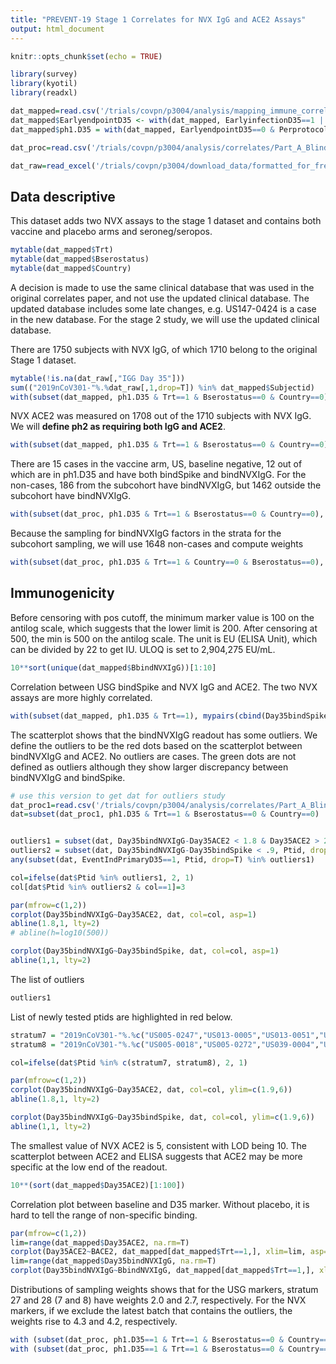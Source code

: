 ```yaml
---
title: "PREVENT-19 Stage 1 Correlates for NVX IgG and ACE2 Assays"
output: html_document
---
```


```r
knitr::opts_chunk$set(echo = TRUE)

library(survey)
library(kyotil)
library(readxl)

dat_mapped=read.csv('/trials/covpn/p3004/analysis/mapping_immune_correlates/stage1/adata/COVID_Novavax_realdata_20240318.csv')
dat_mapped$EarlyendpointD35 <- with(dat_mapped, EarlyinfectionD35==1 | (EventIndPrimaryD1==1 & EventTimePrimaryD1 < NumberdaysD1toD35 + 7),1,0)
dat_mapped$ph1.D35 = with(dat_mapped, EarlyendpointD35==0 & Perprotocol==1 & EventTimePrimaryD35 >= 7)

dat_proc=read.csv('/trials/covpn/p3004/analysis/correlates/Part_A_Blinded_Phase_Data/adata/prevent19_data_processed_20240320.csv')

dat_raw=read_excel('/trials/covpn/p3004/download_data/formatted_for_fred_hutch.xlsx')
```


## Data descriptive

This dataset adds two NVX assays to the stage 1 dataset and contains both vaccine and placebo arms and seroneg/seropos.
```r
mytable(dat_mapped$Trt)
mytable(dat_mapped$Bserostatus)
mytable(dat_mapped$Country)
```

A decision is made to use the same clinical database that was used in the original correlates paper, and not use the updated clinical database. The updated database includes some late changes, e.g. US147-0424 is a case in the new database. For the stage 2 study, we will use the updated clinical database. 

There are 1750 subjects with NVX IgG, of which 1710 belong to the original Stage 1 dataset. 
```r
mytable(!is.na(dat_raw[,"IGG Day 35"]))
sum(("2019nCoV301-"%.%dat_raw[,1,drop=T]) %in% dat_mapped$Subjectid)
with(subset(dat_mapped, ph1.D35 & Trt==1 & Bserostatus==0 & Country==0), mytable(!is.na(Day35ACE2), !is.na(Day35bindNVXIgG), EventIndPrimaryD1))
```

NVX ACE2 was measured on 1708 out of the 1710 subjects with NVX IgG. We will **define ph2 as requiring both IgG and ACE2**.
```r
with(subset(dat_mapped, ph1.D35 & Trt==1 & Bserostatus==0 & Country==0), mytable(!is.na(Day35ACE2), !is.na(Day35bindNVXIgG), EventIndPrimaryD1))
```

There are 15 cases in the vaccine arm, US, baseline negative, 12 out of which are in ph1.D35 and have both bindSpike and bindNVXIgG. For the non-cases, 186 from the subcohort have bindNVXIgG, but 1462 outside the subcohort have bindNVXIgG. 
```r
with(subset(dat_proc, ph1.D35 & Trt==1 & Bserostatus==0 & Country==0), mytable(!is.na(Day35bindSpike), !is.na(Day35ACE2), EventIndPrimaryD1))
```
Because the sampling for bindNVXIgG factors in the strata for the subcohort sampling, we will use 1648 non-cases and compute weights 
```r
with(subset(dat_proc, ph1.D35 & Trt==1 & Country==0 & Bserostatus==0), mytable(ph2.D35NVX, Wstratum))
```


## Immunogenicity

Before censoring with pos cutoff, the minimum marker value is 100 on the antilog scale, which suggests that the lower limit is 200. After censoring at 500, the min is 500 on the antilog scale. The unit is EU (ELISA Unit), which can be divided by 22 to get IU. ULOQ is set to 2,904,275 EU/mL.
```r
10**sort(unique(dat_mapped$BbindNVXIgG))[1:10]
```



Correlation between USG bindSpike and NVX IgG and ACE2. The two NVX assays are more highly correlated. 
```r
with(subset(dat_mapped, ph1.D35 & Trt==1), mypairs(cbind(Day35bindSpike, Day35bindNVXIgG, Day35ACE2)))
```

The scatterplot shows that the bindNVXIgG readout has some outliers. We define the outliers to be the red dots based on the scatterplot between bindNVXIgG and ACE2. No outliers are cases. The green dots are not defined as outliers although they show larger discrepancy between bindNVXIgG and bindSpike.

```r
# use this version to get dat for outliers study
dat_proc1=read.csv('/trials/covpn/p3004/analysis/correlates/Part_A_Blinded_Phase_Data/adata/prevent19_data_processed_20240313.csv')
dat=subset(dat_proc1, ph1.D35 & Trt==1 & Bserostatus==0 & Country==0) 


outliers1 = subset(dat, Day35bindNVXIgG-Day35ACE2 < 1.8 & Day35ACE2 > 2 & Day35bindNVXIgG > 3, Ptid, drop=T)
outliers2 = subset(dat, Day35bindNVXIgG-Day35bindSpike < .9, Ptid, drop=T)
any(subset(dat, EventIndPrimaryD35==1, Ptid, drop=T) %in% outliers1)

col=ifelse(dat$Ptid %in% outliers1, 2, 1)
col[dat$Ptid %in% outliers2 & col==1]=3

par(mfrow=c(1,2))
corplot(Day35bindNVXIgG~Day35ACE2, dat, col=col, asp=1)
abline(1.8,1, lty=2)
# abline(h=log10(500))

corplot(Day35bindNVXIgG~Day35bindSpike, dat, col=col, asp=1)
abline(1,1, lty=2)

```

The list of outliers
```r
outliers1
```

List of newly tested ptids are highlighted in red below.
```r
stratum7 = "2019nCoV301-"%.%c("US005-0247","US013-0005","US013-0051","US018-0022","US027-0191","US039-0294","US039-0381","US049-0037","US081-0007","US081-0050","US097-0030","US097-0034","US097-0042","US097-0127","US098-0067","US098-0084","US106-0027","US134-0011","US135-0068","US135-0229","US139-0041","US142-0036","US143-0039","US143-0081","US143-0102","US143-0513","US143-0518","US143-0585","US144-0051","US147-0145","US147-0163","US147-0275","US147-0344","US152-0176","US152-0337","US154-0100","US154-0209","US156-0093","US157-0048","US160-0192","US160-0239","US160-0275","US160-0382","US160-0392","US160-0436","US160-0525","US161-0306","US162-0187","US170-0064","US176-0014","US178-0161","US179-0057","US179-0332","US179-0382","US180-0004","US180-0227","US187-0007","US189-0040","US191-0162","US191-0301","US191-0334","US191-0366","US194-0284","US195-0053","US196-0057","US203-0065","US204-0100","US204-0127","US206-0203","US206-0260","US207-0292","US208-0029","US213-0007","US213-0080","US215-0003","US215-0081","US215-0142","US215-0160","US215-0175","US217-0160","US219-0056","US225-0013","US228-0018","US228-0113","US228-0182","US228-0183","US230-0014","US230-0046","US230-0054","US232-0001","US232-0004","US235-0031","US235-0062","US236-0062","US239-0036","US239-0177","US239-0316","US242-0004","US243-0020","US249-0089")
stratum8 = "2019nCoV301-"%.%c("US005-0018","US005-0272","US039-0004","US039-0081","US047-0105","US049-0219","US060-0015","US060-0138","US081-0042","US097-0009","US097-0021","US097-0031","US097-0040","US104-0092","US134-0084","US135-0010","US135-0158","US142-0018","US142-0021","US142-0041","US142-0060","US142-0064","US142-0117","US143-0233","US146-0107","US147-0266","US152-0183","US154-0020","US154-0123","US154-0222","US156-0002","US156-0013","US156-0145","US157-0045","US160-0037","US160-0085","US160-0477","US160-0506","US160-0555","US161-0272","US162-0247","US163-0039","US163-0041","US164-0113","US166-0010","US168-0348","US172-0008","US172-0031","US176-0006","US176-0027","US176-0028","US176-0034","US178-0252","US179-0068","US188-0053","US191-0048","US191-0099","US191-0144","US191-0246","US194-0170","US194-0219","US196-0378","US203-0016","US203-0039","US204-0027","US204-0103","US204-0138","US205-0131","US205-0145","US206-0286","US208-0247","US211-0005","US211-0008","US211-0063","US215-0026","US215-0027","US215-0109","US215-0112","US215-0218","US217-0074","US217-0143","US217-0266","US218-0017","US219-0060","US225-0030","US231-0148","US232-0026","US232-0208","US232-0245","US232-0305","US239-0078","US239-0242","US239-0251","US239-0309","US240-0061","US242-0027","US242-0040","US244-0039","US245-0078","US245-0116")

col=ifelse(dat$Ptid %in% c(stratum7, stratum8), 2, 1)

par(mfrow=c(1,2))
corplot(Day35bindNVXIgG~Day35ACE2, dat, col=col, ylim=c(1.9,6))
abline(1.8,1, lty=2)

corplot(Day35bindNVXIgG~Day35bindSpike, dat, col=col, ylim=c(1.9,6))
abline(1,1, lty=2)

```

The smallest value of NVX ACE2 is 5, consistent with LOD being 10. The scatterplot between ACE2 and ELISA suggests that ACE2 may be more specific at the low end of the readout.
```r
10**(sort(dat_mapped$Day35ACE2)[1:100])
```

Correlation plot between baseline and D35 marker. Without placebo, it is hard to tell the range of non-specific binding. 
```r
par(mfrow=c(1,2))
lim=range(dat_mapped$Day35ACE2, na.rm=T)
corplot(Day35ACE2~BACE2, dat_mapped[dat_mapped$Trt==1,], xlim=lim, asp=1, main="ACE2, Vacc")
lim=range(dat_mapped$Day35bindNVXIgG, na.rm=T)
corplot(Day35bindNVXIgG~BbindNVXIgG, dat_mapped[dat_mapped$Trt==1,], xlim=lim, asp=1, main="IgG, Vacc")
```

Distributions of sampling weights shows that for the USG markers, stratum 27 and 28 (7 and 8) have weights 2.0 and 2.7, respectively. For the NVX markers, if we exclude the latest batch that contains the outliers, the weights rise to 4.3 and 4.2, respectively. 
```r
with (subset(dat_proc, ph1.D35==1 & Trt==1 & Bserostatus==0 & Country==0), table(wt.D35, Wstratum))
with (subset(dat_proc, ph1.D35==1 & Trt==1 & Bserostatus==0 & Country==0), table(wt.D35NVX, Wstratum))
```

